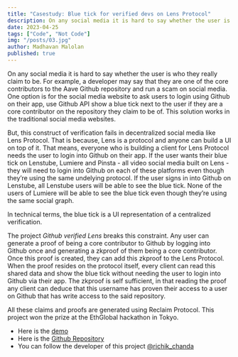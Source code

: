 ---
title: "Casestudy: Blue tick for verified devs on Lens Protocol"
description: On any social media it is hard to say whether the user is who they really claim to be.
date: 2023-04-25
tags: ["Code", "Not Code"]
img: "/posts/03.jpg"
author: Madhavan Malolan
published: true
---

On any social media it is hard to say whether the user is who they really claim to be. For example, a developer may say that they are one of the core contributors to the Aave Github repository and run a scam on social media. One option is for the social media website to ask users to login using Github on their app, use Github API show a blue tick next to the user if they are a core contributor on the repository they claim to be of. This solution works in the traditional social media websites.

But, this construct of verification fails in decentralized social media like Lens Protocol. That is because, Lens is a protocol and anyone can build a UI on top of it. That means, everyone who is building a client for Lens Protocol needs the user to login into Github on their app. If the user wants their blue tick on Lenstube, Lumiere and Pinsta - all video social media built on Lens - they will need to login into Github on each of these platforms even though they’re using the same undelying protocol. If the user signs in into Github on Lenstube, all Lenstube users will be able to see the blue tick. None of the users of Lumiere will be able to see the blue tick even though they’re using the same social graph.

In technical terms, the blue tick is a UI representation of a centralized verification.

The project _Github verified Lens_ breaks this constraint. Any user can generate a proof of being a core contributor to Github by logging into Github once and generating a zkproof of them being a core contributor. Once this proof is created, they can add this zkproof to the Lens Protocol. When the proof resides on the protocol itself, every client can read this shared data and show the blue tick without needing the user to login into Github via their app. The zkproof is self sufficient, in that reading the proof any client can deduce that this username has proven their access to a user on Github that has write access to the said repository.

All these claims and proofs are generated using Reclaim Protocol. This project won the prize at the EthGlobal hackathon in Tokyo.

- Here is the [demo](https://stream.mux.com/BpUwosni3jQC6ai8t3o3wj7CUlTbrwuuV2mH02gdhtNk/high.mp4)
- Here is the [Github Repository](https://github.com/sriharshakaramchati/github-lens/)
- You can follow the developer of this project [@richik_chanda](https://twitter.com/richik_chanda)
